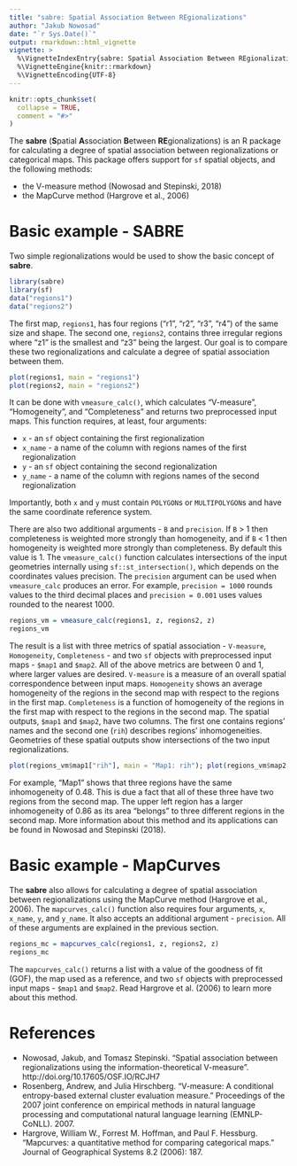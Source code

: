 ```yaml
---
title: "sabre: Spatial Association Between REgionalizations"
author: "Jakub Nowosad"
date: "`r Sys.Date()`"
output: rmarkdown::html_vignette
vignette: >
  %\VignetteIndexEntry{sabre: Spatial Association Between REgionalizations}
  %\VignetteEngine{knitr::rmarkdown}
  %\VignetteEncoding{UTF-8}
---
```


```r
knitr::opts_chunk$set(
  collapse = TRUE,
  comment = "#>"
)
```

<!--Introduction-->
<!--Jakub Nowosad and Tomasz Stepinski (2018). sabre: Spatial Association Between REgionalizations. R package version 0.2.0.-->

The **sabre** (**S**patial **A**ssociation **B**etween **RE**gionalizations) is an R package for calculating a degree of spatial association between regionalizations or categorical maps.
This package offers support for `sf` spatial objects, and the following methods:

- the V-measure method (Nowosad and Stepinski, 2018)
- the MapCurve method (Hargrove et al., 2006)

# Basic example - SABRE

Two simple regionalizations would be used to show the basic concept of **sabre**.

```r
library(sabre)
library(sf)
data("regions1")
data("regions2")
```

The first map, `regions1`, has four regions ("r1", "r2", "r3", "r4") of the same size and shape. 
The second one, `regions2`, contains three irregular regions where "z1" is the smallest and "z3" being the largest.
Our goal is to compare these two regionalizations and calculate a degree of spatial association between them.

```r
plot(regions1, main = "regions1")
plot(regions2, main = "regions2")
```

It can be done with `vmeasure_calc()`, which calculates "V-measure", "Homogeneity", and "Completeness" and returns two preprocessed input maps. 
This function requires, at least, four arguments:

* `x` - an `sf` object containing the first regionalization
* `x_name` - a name of the column with regions names of the first regionalization
* `y` - an `sf` object containing the second regionalization
* `y_name` -  a name of the column with regions names of the second regionalization

Importantly, both `x` and `y` must contain `POLYGON`s or `MULTIPOLYGON`s and have the same coordinate reference system.

There are also two additional arguments - `B` and `precision`.
If `B` > 1 then completeness is weighted more strongly than homogeneity, and if `B` < 1 then homogeneity is weighted more strongly than completeness.
By default this value is 1.
The `vmeasure_calc()` function calculates intersections of the input geometries internally using `sf::st_intersection()`, which depends on the coordinates values precision. 
The `precision` argument can be used when `vmeasure_calc` produces an error.
For example, `precision = 1000` rounds values to the third decimal places and `precision = 0.001` uses values rounded to the nearest 1000.

```r
regions_vm = vmeasure_calc(regions1, z, regions2, z)
regions_vm
```

The result is a list with three metrics of spatial association - `V-measure`, `Homogeneity`, `Completeness` - and two `sf` objects with preprocessed input maps - `$map1` and `$map2`.
All of the above metrics are between 0 and 1, where larger values are desired.
`V-measure` is a measure of an overall spatial correspondence between input maps.
`Homogeneity` shows an average homogeneity of the regions in the second map with respect to the regions in the first map.
`Completeness` is a function of homogeneity of the regions in the first map with respect to the regions in the second map.
The spatial outputs, `$map1` and `$map2`, have two columns. 
The first one contains regions' names and the second one (`rih`) describes regions' inhomogeneities.
Geometries of these spatial outputs show intersections of the two input regionalizations.

```r
plot(regions_vm$map1["rih"], main = "Map1: rih"); plot(regions_vm$map2["rih"], main = "Map2: rih")
```

For example, "Map1" shows that three regions have the same inhomogeneity of 0.48. 
This is due a fact that all of these three have two regions from the second map.
The upper left region has a larger inhomogeneity of 0.86 as its area "belongs" to three different regions in the second map.
More information about this method and its applications can be found in Nowosad and Stepinski (2018). 

# Basic example - MapCurves

The **sabre** also allows for calculating a degree of spatial association between regionalizations using the MapCurve method (Hargrove et al., 2006). 
The `mapcurves_calc()` function also requires four arguments, `x`, `x_name`, `y`, and `y_name`. 
It also accepts an additional argument - `precision`.
All of these arguments are explained in the previous section.

```r
regions_mc = mapcurves_calc(regions1, z, regions2, z)
regions_mc
```

The `mapcurves_calc()` returns a list with a value of the goodness of fit (GOF), the map used as a reference, and two `sf` objects with preprocessed input maps - `$map1` and `$map2`.
Read Hargrove et al. (2006) to learn more about this method.

# References

- Nowosad, Jakub, and Tomasz Stepinski. "Spatial association between regionalizations using the information-theoretical V-measure". http://doi.org/10.17605/OSF.IO/RCJH7
- Rosenberg, Andrew, and Julia Hirschberg. "V-measure: A conditional entropy-based external cluster evaluation measure." Proceedings of the 2007 joint conference on empirical methods in natural language processing and computational natural language learning (EMNLP-CoNLL). 2007.
- Hargrove, William W., Forrest M. Hoffman, and Paul F. Hessburg. "Mapcurves: a quantitative method for comparing categorical maps." Journal of Geographical Systems 8.2 (2006): 187.
